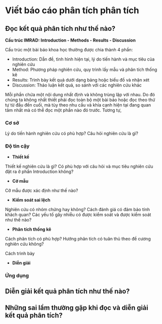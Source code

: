# Viết báo cáo phân tích phân tích

## Đọc kết quả phân tích như thế nào?

**Cấu trúc IMRAD: Introduction - Methods - Results - Discussion**

Cấu trúc một bài báo khoa học thường được chia thành 4 phần:

* Introduction: Dẫn đề, tình hình hiện tại, lý do tiến hành và mục tiêu của nghiên cứu
* Method: Phương pháp nghiên cứu, quy trình lấy mẫu và phân tích thống kê
* Results: Trình bày kết quả dưới dạng bảng hoặc biểu đồ và nhận xét
* Discussion: Thảo luận kết quả, so sánh với các nghiên cứu khác

Mỗi phần chứa một nội dung nhất định và không trùng lặp với nhau. Do đó chúng ta không nhất thiết phải đọc toàn bộ một bài báo hoặc đọc theo thứ tự từ đầu đến cuối, mà tùy theo nhu cầu và khía cạnh hiện tại đang quan tâm nhất mà có thể đọc một phần nào đó trước. Tương tự, 

### Cơ sở

Lý do tiến hành nghiên cứu có phù hợp? Câu hỏi nghiên cứu là gì?

### Độ tin cậy

* **Thiết kế**

Thiết kế nghiên cứu là gì? Có phù hợp với câu hỏi và mục tiêu nghiên cứu đặt ra ở phần Introduction không?

* **Cỡ mẫu**

Cỡ mẫu được xác định như thế nào?

* **Kiểm soát sai lệch**

Nghiên cứu có nhóm chứng hay không? Cách đánh giá có đảm bảo tính khách quan? Các yếu tố gây nhiễu có được kiểm soát và được kiểm soát như thế nào?

* **Phân tích thống kê**

Cách phân tích có phù hợp? Hướng phân tích có tuân thủ theo đề cương nghiên cứu không?

Cách trình bày 

* **Diễn giải**



### Ứng dụng


## Diễn giải kết quả phân tích như thế nào?



## Những sai lầm thường gặp khi đọc và diễn giải kết quả phân tích?


